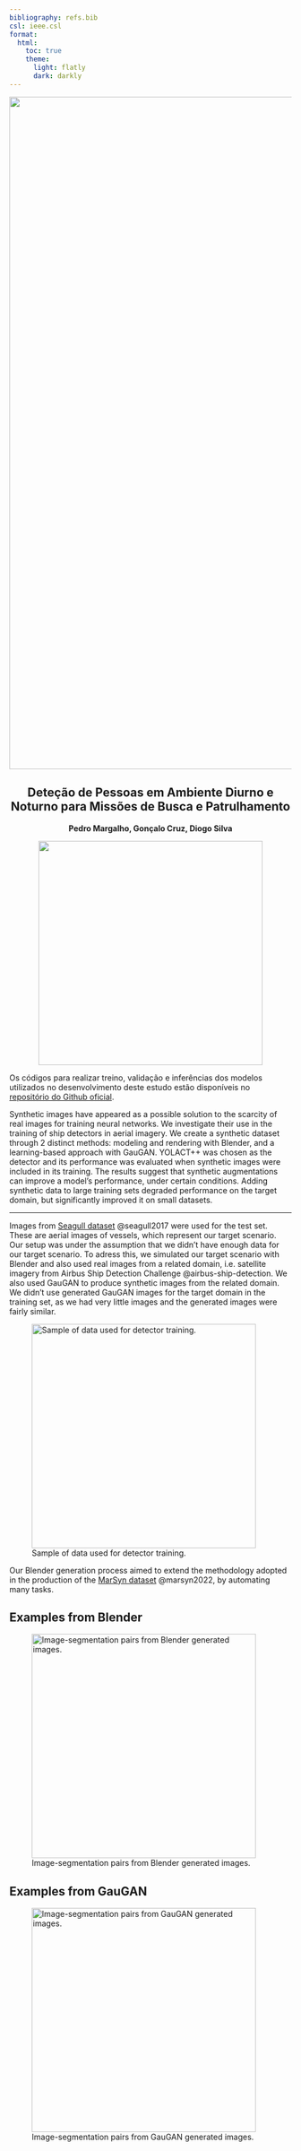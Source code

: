 ```yaml
---
bibliography: refs.bib
csl: ieee.csl
format:
  html:
    toc: true
    theme:
      light: flatly
      dark: darkly
---
```


![](Capa_provisória_4.png){width=1200}


<div style="text-align: center">


# Deteção de Pessoas em Ambiente Diurno e Noturno para Missões de Busca e Patrulhamento
**Pedro Margalho, Gonçalo Cruz, Diogo Silva**

![](fap_afa.png){width=400}

</div>

::: {.callout-note}
Os códigos para realizar treino, validação e inferências dos modelos utilizados no desenvolvimento deste estudo estão disponíveis no [repositório do Github oficial](https://pedro-mangas.github.io/Person_detection_SAR_PAT/).
:::

Synthetic images have appeared as a possible solution to the scarcity of real images for training neural networks. We investigate their use in the training of ship detectors in aerial imagery. We create a synthetic dataset through 2 distinct methods: modeling and rendering with Blender, and a learning-based approach with GauGAN. YOLACT++ was chosen as the detector and its performance was evaluated when synthetic images were included in its training. The results suggest that synthetic augmentations can improve a model's performance, under certain conditions. Adding synthetic data to large training sets degraded performance on the target domain, but significantly improved it on small datasets.


---

Images from [Seagull dataset](https://vislab.isr.ist.utl.pt/seagull-dataset/) @seagull2017 were used for the test set. These are aerial images of vessels, which represent our target scenario. Our setup was under the assumption that we didn't have enough data for our target scenario. To adress this, we simulated our target scenario with Blender and also used real images from a related domain, i.e. satellite imagery from Airbus Ship Detection Challenge @airbus-ship-detection. We also used GauGAN to produce synthetic images from the related domain. We didn't use generated GauGAN images for the target domain in the training set, as we had very little images and the generated images were fairly similar. 

![Sample of data used for detector training.](img/final_sample.png){width=400}


Our Blender generation process aimed to extend the methodology adopted in the production of the [MarSyn dataset](https://vislab.isr.tecnico.ulisboa.pt/marsyn-dataset/) @marsyn2022, by automating many tasks. 

## Examples from Blender

![Image-segmentation pairs from Blender generated images.](img/blender.png){width=400}




## Examples from GauGAN

![Image-segmentation pairs from GauGAN generated images.](img/gaugan.png){width=400}


